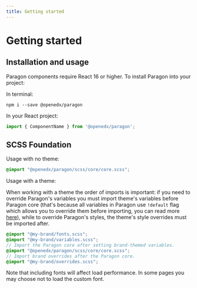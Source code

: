 ```yaml
---
title: Getting started
---
```


# Getting started

## Installation and usage

Paragon components require React 16 or higher. To install Paragon into your project:

In terminal:

```
npm i --save @openedx/paragon
```

In your React project:

```jsx
import { ComponentName } from '@openedx/paragon';
```

## SCSS Foundation

Usage with no theme:

```scss
@import "@openedx/paragon/scss/core/core.scss";
```

Usage with a theme:

When working with a theme the order of imports is important: if you need to override Paragon's variables you must import theme's variables before Paragon core (that's because all variables in Paragon use `!default` flag which allows you to override them before importing, you can read more [here](https://sass-lang.com/documentation/variables#default-values)), while to override Paragon's styles, the theme's style overrides must be imported after.

```scss
@import "@my-brand/fonts.scss";
@import "@my-brand/variables.scss";
// Import the Paragon core after setting brand-themed variables.
@import "@openedx/paragon/scss/core/core.scss";
// Import brand overrides after the Paragon core.
@import "@my-brand/overrides.scss";
```

Note that including fonts will affect load performance.  In some pages you may choose not to load the custom font.
